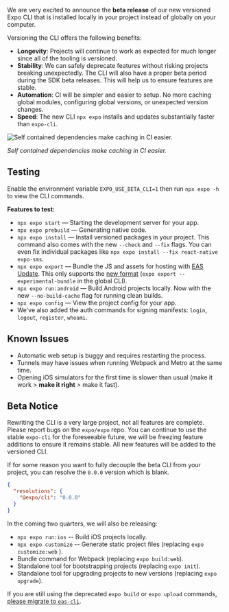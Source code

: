 
<Title date="2022-04-26T22:29:27.907Z">Beta: Local Expo CLI</Title>

We are very excited to announce the **beta release** of our new versioned Expo CLI that is installed locally in your project instead of globally on your computer.

Versioning the CLI offers the following benefits:

- **Longevity**: Projects will continue to work as expected for much longer since all of the tooling is versioned.
- **Stability**: We can safely deprecate features without risking projects breaking unexpectedly. The CLI will also have a proper beta period during the SDK beta releases. This will help us to ensure features are stable.
- **Automation**: CI will be simpler and easier to setup. No more caching global modules, configuring global versions, or unexpected version changes.
- **Speed**: The new CLI `npx expo` installs and updates substantially faster than `expo-cli`.

![Self contained dependencies make caching in CI easier.](./images/1kqDYyjK64cxYLcF534peOg.png)

_Self contained dependencies make caching in CI easier._

## Testing

Enable the environment variable `EXPO_USE_BETA_CLI=1` then run `npx expo -h` to view the CLI commands.

**Features to test:**

- `npx expo start` — Starting the development server for your app.
- `npx expo prebuild` — Generating native code.
- `npx expo install` — Install versioned packages in your project. This command also comes with the new `--check` and `--fix` flags. You can even fix individual packages like `npx expo install --fix react-native expo-sms`.
- `npx expo export` — Bundle the JS and assets for hosting with [EAS Update](https://docs.expo.dev/eas-update/introduction/). This only supports the [new format](https://docs.expo.dev/technical-specs/expo-updates-0/#conformance) (`expo export --experimental-bundle` in the global CLI).
- `npx expo run:android` — Build Android projects locally. Now with the new `--no-build-cache` flag for running clean builds.
- `npx expo config` — View the project config for your app.
- We've also added the auth commands for signing manifests: `login`, `logout`, `register`, `whoami`.

## Known Issues

- Automatic web setup is buggy and requires restarting the process.
- Tunnels may have issues when running Webpack and Metro at the same time.
- Opening iOS simulators for the first time is slower than usual (make it work &gt; **make it right** &gt; make it fast).

## Beta Notice

Rewriting the CLI is a very large project, not all features are complete. Please report bugs on the `expo/expo` repo. You can continue to use the stable `expo-cli` for the foreseeable future, we will be freezing feature additions to ensure it remains stable. All new features will be added to the versioned CLI.

If for some reason you want to fully decouple the beta CLI from your project, you can resolve the `0.0.0` version which is blank.

```json package.json
{
  "resolutions": {
    "@expo/cli": "0.0.0"
  }
}
```

In the coming two quarters, we will also be releasing:

- `npx expo run:ios` -- Build iOS projects locally.
- `npx expo customize` -- Generate static project files (replacing `expo customize:web` ).
- Bundle command for Webpack (replacing `expo build:web`).
- Standalone tool for bootstrapping projects (replacing `expo init`).
- Standalone tool for upgrading projects to new versions (replacing `expo upgrade`).

If you are still using the deprecated `expo build` or `expo upload` commands, [please migrate to `eas-cli`](https://docs.expo.dev/build-reference/migrating/).
